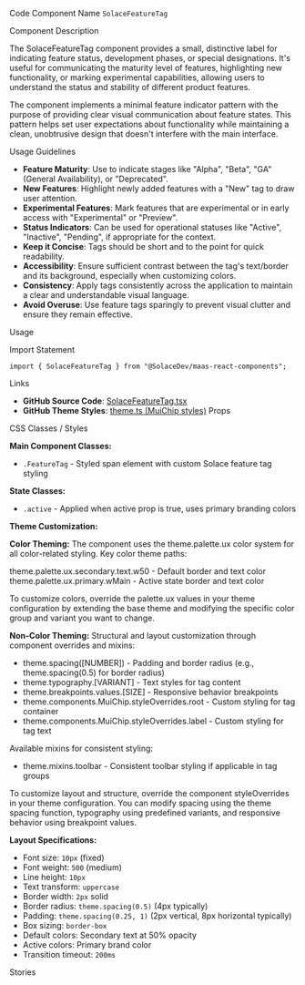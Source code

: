
<Meta of={SolaceFeatureTagStories} />

<Title>Solace Feature Tag</Title>

<Description of={SolaceFeatureTagStories} />

<Subtitle>Code Component Name</Subtitle>
`SolaceFeatureTag`

<Subtitle>Component Description</Subtitle>

The SolaceFeatureTag component provides a small, distinctive label for indicating feature status, development phases, or special designations. It's useful for communicating the maturity level of features, highlighting new functionality, or marking experimental capabilities, allowing users to understand the status and stability of different product features.

The component implements a minimal feature indicator pattern with the purpose of providing clear visual communication about feature states. This pattern helps set user expectations about functionality while maintaining a clean, unobtrusive design that doesn't interfere with the main interface.

<Subtitle>Usage Guidelines</Subtitle>

- **Feature Maturity**: Use to indicate stages like "Alpha", "Beta", "GA" (General Availability), or "Deprecated".
- **New Features**: Highlight newly added features with a "New" tag to draw user attention.
- **Experimental Features**: Mark features that are experimental or in early access with "Experimental" or "Preview".
- **Status Indicators**: Can be used for operational statuses like "Active", "Inactive", "Pending", if appropriate for the context.
- **Keep it Concise**: Tags should be short and to the point for quick readability.
- **Accessibility**: Ensure sufficient contrast between the tag's text/border and its background, especially when customizing colors.
- **Consistency**: Apply tags consistently across the application to maintain a clear and understandable visual language.
- **Avoid Overuse**: Use feature tags sparingly to prevent visual clutter and ensure they remain effective.

<Subtitle>Usage</Subtitle>

<Subtitle>Import Statement</Subtitle>

```tsx
import { SolaceFeatureTag } from "@SolaceDev/maas-react-components";
```

<Subtitle>Links</Subtitle>

- **GitHub Source Code**: [SolaceFeatureTag.tsx](https://github.com/SolaceDev/maas-react-components/blob/main/src/components/SolaceFeatureTag.tsx)
- **GitHub Theme Styles**: <a href="https://github.com/SolaceDev/maas-react-components/blob/main/src/resources/theme.ts#:~:text=MuiChip%3A%20%7B" target="_blank">theme.ts (MuiChip styles)</a>
  <Subtitle>Props</Subtitle>

<ArgTypes of={SolaceFeatureTagStories} />

<Subtitle>CSS Classes / Styles</Subtitle>

**Main Component Classes:**

- `.FeatureTag` - Styled span element with custom Solace feature tag styling

**State Classes:**

- `.active` - Applied when active prop is true, uses primary branding colors

**Theme Customization:**

**Color Theming:**
The component uses the theme.palette.ux color system for all color-related styling. Key color theme paths:

<div style={{ display: "flex", alignItems: "center", margin: "8px 0" }}>
	<div
		style={{
			width: "16px",
			height: "16px",
			backgroundColor: "rgba(0, 0, 0, 0.5)",
			border: "1px solid rgba(0,0,0,0.2)",
			borderRadius: "3px",
			marginRight: "8px"
		}}
	></div>
	<span>theme.palette.ux.secondary.text.w50 - Default border and text color</span>
</div>
<div style={{ display: "flex", alignItems: "center", margin: "8px 0" }}>
	<div
		style={{
			width: "16px",
			height: "16px",
			backgroundColor: "#2196F3",
			border: "1px solid rgba(0,0,0,0.2)",
			borderRadius: "3px",
			marginRight: "8px"
		}}
	></div>
	<span>theme.palette.ux.primary.wMain - Active state border and text color</span>
</div>

To customize colors, override the palette.ux values in your theme configuration by extending the base theme and modifying the specific color group and variant you want to change.

**Non-Color Theming:**
Structural and layout customization through component overrides and mixins:

- theme.spacing([NUMBER]) - Padding and border radius (e.g., theme.spacing(0.5) for border radius)
- theme.typography.[VARIANT] - Text styles for tag content
- theme.breakpoints.values.[SIZE] - Responsive behavior breakpoints
- theme.components.MuiChip.styleOverrides.root - Custom styling for tag container
- theme.components.MuiChip.styleOverrides.label - Custom styling for tag text

Available mixins for consistent styling:

- theme.mixins.toolbar - Consistent toolbar styling if applicable in tag groups

To customize layout and structure, override the component styleOverrides in your theme configuration. You can modify spacing using the theme spacing function, typography using predefined variants, and responsive behavior using breakpoint values.

**Layout Specifications:**

- Font size: `10px` (fixed)
- Font weight: `500` (medium)
- Line height: `10px`
- Text transform: `uppercase`
- Border width: `2px` solid
- Border radius: `theme.spacing(0.5)` (4px typically)
- Padding: `theme.spacing(0.25, 1)` (2px vertical, 8px horizontal typically)
- Box sizing: `border-box`
- Default colors: Secondary text at 50% opacity
- Active colors: Primary brand color
- Transition timeout: `200ms`

<Subtitle>Stories</Subtitle>

<CustomStories />
